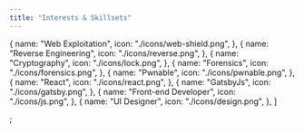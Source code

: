 ```yaml
---
title: "Interests & Skillsets"
---
```


  {
    name: "Web Exploitation",
    icon: "./icons/web-shield.png",
  },
  {
    name: "Reverse Engineering",
    icon: "./icons/reverse.png",
  },
  {
    name: "Cryptography",
    icon: "./icons/lock.png",
  },
  {
    name: "Forensics",
    icon: "./icons/forensics.png",
  },
  {
    name: "Pwnable",
    icon: "./icons/pwnable.png",
  },
  {
    name: "React",
    icon: "./icons/react.png",
  },
  {
    name: "GatsbyJs",
    icon: "./icons/gatsby.png",
  },
  {
    name: "Front-end Developer",
    icon: "./icons/js.png",
  },
  {
    name: "UI Designer",
    icon: "./icons/design.png",
  },
]

;
